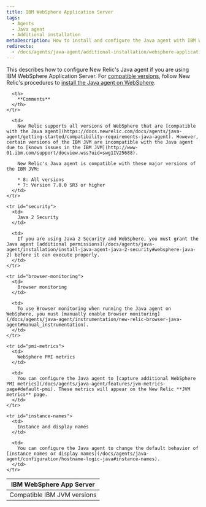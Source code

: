 ```yaml
---
title: IBM WebSphere Application Server
tags:
  - Agents
  - Java agent
  - Additional installation
metaDescription: How to install and configure the Java agent with IBM WebSphere Application Server.
redirects:
  - /docs/agents/java-agent/additional-installation/websphere-application-server
---
```


This describes how to configure New Relic's Java agent if you are using IBM WebSphere Application Server. For [compatible versions](#compatible-versions), follow New Relic's procedures to [install the Java agent on WebSphere](https://docs.newrelic.com/docs/agents/java-agent/installation/include-java-agent-jvm-argument#Installing_on_Websphere).

<table>
  <thead>
    <tr>
      <th width={200}>
        IBM WebSphere App Server
      </th>

      <th>
        **Comments**
      </th>
    </tr>
  </thead>

  <tbody>
    <tr id="compatible-versions">
      <td>
        Compatible IBM JVM versions
      </td>

      <td>
        New Relic supports all versions of WebSphere that are [compatible with the Java agent](https://docs.newrelic.com/docs/agents/java-agent/getting-started/compatibility-requirements-java-agent). However, certain versions of the IBM JVM are incompatible with the Java agent due to [known issues in the IBM JVM](http://www-01.ibm.com/support/docview.wss?uid=swg1IV25688).

        New Relic's Java agent is compatible with these major versions of the IBM JVM:

        * 8: All versions
        * 7: Version 7.0.0 SR3 or higher
      </td>
    </tr>

    <tr id="security">
      <td>
        Java 2 Security
      </td>

      <td>
        If you are using Java 2 Security and WebSphere, you must grant the Java agent [additional permissions](/docs/agents/java-agent/installation/install-java-agent-java-2-security#websphere-java-2) before it can execute properly.
      </td>
    </tr>

    <tr id="browser-monitoring">
      <td>
        Browser monitoring
      </td>

      <td>
        To use Browser monitoring when running the Java agent on WebSphere, you must [manually enable Browser monitoring](/docs/agents/java-agent/instrumentation/new-relic-browser-java-agent#manual_instrumentation).
      </td>
    </tr>

    <tr id="pmi-metrics">
      <td>
        WebSphere PMI metrics
      </td>

      <td>
        You can configure the Java agent to [capture additional WebSphere PMI metrics](/docs/agents/java-agent/features/jvm-metrics-page#default-pmi). These metrics will appear on the New Relic **JVM metrics** page.
      </td>
    </tr>

    <tr id="instance-names">
      <td>
        Instance and display names
      </td>

      <td>
        You can configure the Java agent to change the default behavior of [instance names or display names](/docs/agents/java-agent/configuration/hostname-logic-java#instance-names).
      </td>
    </tr>
  </tbody>
</table>
